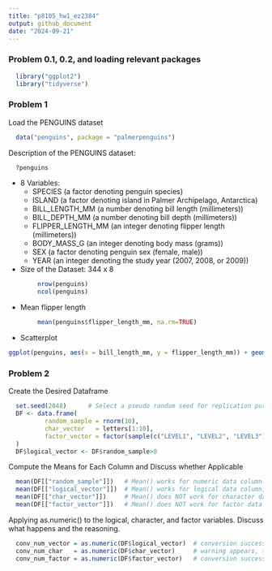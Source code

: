 ```yaml
---
title: "p8105_hw1_ez2384"
output: github_document
date: "2024-09-21"
---
```


### **Problem 0.1, 0.2, and loading relevant packages**

```r
  library("ggplot2")
  library("tidyverse")
```

### **Problem 1**

Load the PENGUINS dataset
```r
  data("penguins", package = "palmerpenguins")
```

Description of the PENGUINS dataset:
```r
  ?penguins
```

* 8 Variables:
  * SPECIES (a factor denoting penguin species)
  * ISLAND (a factor denoting island in Palmer Archipelago, Antarctica)
  * BILL_LENGTH_MM (a number denoting bill length (millimeters))
  * BILL_DEPTH_MM (a number denoting bill depth (millimeters))
  * FLIPPER_LENGTH_MM (an integer denoting flipper length (millimeters))
  * BODY_MASS_G (an integer denoting body mass (grams))
  * SEX (a factor denoting penguin sex (female, male))
  * YEAR (an integer denoting the study year (2007, 2008, or 2009))
* Size of the Dataset: 344 x 8
```r
        nrow(penguins)
        ncol(penguins)
```
  - Mean flipper length
```r
        mean(penguins$flipper_length_mm, na.rm=TRUE)
```
  - Scatterplot
```r
ggplot(penguins, aes(x = bill_length_mm, y = flipper_length_mm)) + geom_point(aes(color = species), na.rm=TRUE, size=1) + theme_minimal() + ggtitle("Scatterplot of Bill Length vs. Flipper Length") + theme(plot.title = element_text(hjust = 0.35))
```

### **Problem 2**

Create the Desired Dataframe
```r
  set.seed(2048)      # Select a pseudo random seed for replication purposes
  DF <- data.frame(
          random_sample = rnorm(10),
          char_vector   = letters[1:10],
          factor_vector = factor(sample(c("LEVEL1", "LEVEL2", "LEVEL3"), size = 10, replace = TRUE))  # To randomly select from the 3 levels
  )
  DF$logical_vector <- DF$random_sample>0
```
  
Compute the Means for Each Column and Discuss whether Applicable
```r
  mean(DF[["random_sample"]])   # Mean() works for numeric data column
  mean(DF[["logical_vector"]])  # Mean() works for logical data column, treating TRUE as 1 and FALSE as 0
  mean(DF[["char_vector"]])     # Mean() does NOT work for character data types, returning NA
  mean(DF[["factor_vector"]])   # Mean() does NOT work for factor data column, returning NA
```

Applying as.numeric() to the logical, character, and factor variables. Discuss what happens and the reasoning.
```r
  conv_num_vector = as.numeric(DF$logical_vector)  # conversion successful: treating TRUE as 1 and FALSE as 0
  conv_num_char   = as.numeric(DF$char_vector)     # warning appears, then returns NA throughout
  conv_num_factor = as.numeric(DF$factor_vector)   # conversion successful: treating the LEVEL CODE of the factor as 1, 2, 3 for the three levels specified
```
